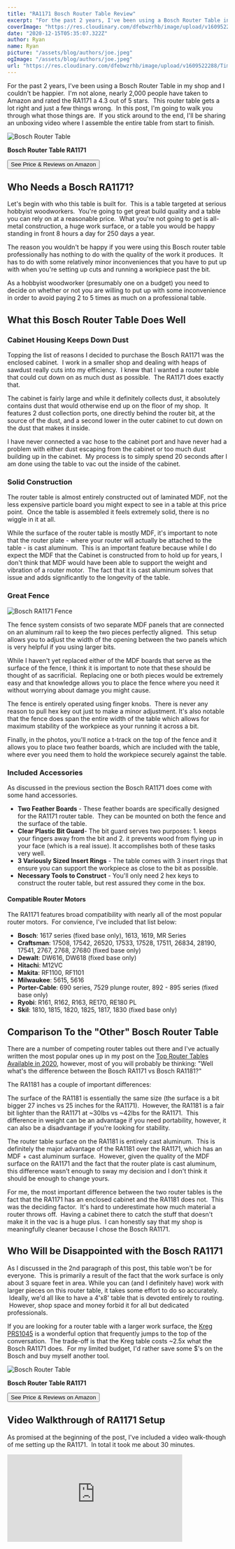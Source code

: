 ```yaml
---
title: "RA1171 Bosch Router Table Review"
excerpt: "For the past 2 years, I've been using a Bosch Router Table in my shop and I couldn't be happier.  I'm not alone, nearly 2,000 people have taken to Amazon and rated the RA1171 a 4.3 out of 5 stars.  This router table gets a lot right and just a few things wrong."
coverImage: "https://res.cloudinary.com/dfebwzrhb/image/upload/v1609522288/TimberTools/Bosch-RA1171-e1536802362527.jpg"
date: "2020-12-15T05:35:07.322Z"
author: Ryan
name: Ryan
picture: "/assets/blog/authors/joe.jpeg"
ogImage: "/assets/blog/authors/joe.jpeg"
url: "https://res.cloudinary.com/dfebwzrhb/image/upload/v1609522288/TimberTools/Bosch-RA1171-e1536802362527.jpg"
---
```


For the past 2 years, I've been using a Bosch Router Table in my shop and I couldn't be happier.  I'm not alone, nearly 2,000 people have taken to Amazon and rated the RA1171 a 4.3 out of 5 stars.  This router table gets a lot right and just a few things wrong.  In this post, I'm going to walk you through what those things are.  If you stick around to the end, I'll be sharing an unboxing video where I assemble the entire table from start to finish.

![](https://res.cloudinary.com/dfebwzrhb/image/upload/v1609522339/TimberTools/Bosch-RA1171.jpg "Bosch Router Table")

**Bosch Router Table RA1171**

<a href="https://amzn.to/2x95GhA">
  <button class="button">See Price & Reviews on Amazon</button>
</a>

## Who Needs a Bosch RA1171?

Let's begin with who this table is built for.  This is a table targeted at serious hobbyist woodworkers.  You're going to get great build quality and a table you can rely on at a reasonable price.  What you're not going to get is all-metal construction, a huge work surface, or a table you would be happy standing in front 8 hours a day for 250 days a year.

The reason you wouldn't be happy if you were using this Bosch router table professionally has nothing to do with the quality of the work it produces.  It has to do with some relatively minor inconveniences that you have to put up with when you're setting up cuts and running a workpiece past the bit.

As a hobbyist woodworker (presumably one on a budget) you need to decide on whether or not you are willing to put up with some inconvenience in order to avoid paying 2 to 5 times as much on a professional table.

## What this Bosch Router Table Does Well

### Cabinet Housing Keeps Down Dust

Topping the list of reasons I decided to purchase the Bosch RA1171 was the enclosed cabinet.  I work in a smaller shop and dealing with heaps of sawdust really cuts into my efficiency.  I knew that I wanted a router table that could cut down on as much dust as possible.  The RA1171 does exactly that.

The cabinet is fairly large and while it definitely collects dust, it absolutely contains dust that would otherwise end up on the floor of my shop.  It features 2 dust collection ports, one directly behind the router bit, at the source of the dust, and a second lower in the outer cabinet to cut down on the dust that makes it inside.

I have never connected a vac hose to the cabinet port and have never had a problem with either dust escaping from the cabinet or too much dust building up in the cabinet.  My process is to simply spend 20 seconds after I am done using the table to vac out the inside of the cabinet.

### Solid Construction

The router table is almost entirely constructed out of laminated MDF, not the less expensive particle board you might expect to see in a table at this price point.  Once the table is assembled it feels extremely solid, there is no wiggle in it at all.

While the surface of the router table is mostly MDF, it's important to note that the router plate - where your router will actually be attached to the table - is cast aluminum.  This is an important feature because while I do expect the MDF that the Cabinet is constructed from to hold up for years, I don't think that MDF would have been able to support the weight and vibration of a router motor.  The fact that it is cast aluminum solves that issue and adds significantly to the longevity of the table.

### Great Fence

![](https://www.timberandtools.com/wp-content/uploads/2018/09/Bosch-RA1171-Fence.jpg "Bosch RA1171 Fence")

The fence system consists of two separate MDF panels that are connected on an aluminum rail to keep the two pieces perfectly aligned.  This setup allows you to adjust the width of the opening between the two panels which is very helpful if you using larger bits.

While I haven't yet replaced either of the MDF boards that serve as the surface of the fence, I think it is important to note that these should be thought of as sacrificial.  Replacing one or both pieces would be extremely easy and that knowledge allows you to place the fence where you need it without worrying about damage you might cause.

The fence is entirely operated using finger knobs.  There is never any reason to pull hex key out just to make a minor adjustment. It's also notable that the fence does span the entire width of the table which allows for maximum stability of the workpiece as your running it across a bit.

Finally, in the photos, you'll notice a t-track on the top of the fence and it allows you to place two feather boards, which are included with the table, where ever you need them to hold the workpiece securely against the table.

### Included Accessories

As discussed in the previous section the Bosch RA1171 does come with some hand accessories.

- **Two Feather Boards** - These feather boards are specifically designed for the RA1171 router table.  They can be mounted on both the fence and the surface of the table.
- **Clear Plastic Bit Guard**- The bit guard serves two purposes: 1. keeps your fingers away from the bit and 2. it prevents wood from flying up in your face (which is a real issue). It accomplishes both of these tasks very well.
- **3 Variously Sized Insert Rings** - The table comes with 3 insert rings that ensure you can support the workpiece as close to the bit as possible.
- **Necessary Tools to Construct** - You'll only need 2 hex keys to construct the router table, but rest assured they come in the box.

#### Compatible Router Motors

The RA1171 features broad compatibility with nearly all of the most popular router motors.  For convience, I've included that list below:

- **Bosch**: 1617 series (fixed base only), 1613, 1619, MR Series
- **Craftsman**: 17508, 17542, 26520, 17533, 17528, 17511, 26834, 28190, 17541, 2767, 2768, 27680 (fixed base only)
- **Dewalt**: DW616, DW618 (fixed base only)
- **Hitachi**: M12VC
- **Makita**: RF1100, RF1101
- **Milwaukee**: 5615, 5616
- **Porter-Cable**: 690 series, 7529 plunge router, 892 - 895 series (fixed base only)
- **Ryobi**: R161, R162, R163, RE170, RE180 PL
- **Skil**: 1810, 1815, 1820, 1825, 1817, 1830 (fixed base only)

## Comparison To the "Other" Bosch Router Table

There are a number of competing router tables out there and I've actually written the most popular ones up in my post on the [Top Router Tables Available in 2020](https://www.timberandtools.com/router-table-reviews/), however, most of you will probably be thinking: "Well what's the difference between the Bosch RA1171 vs Bosch RA1181?"

The RA1181 has a couple of important differences:

The surface of the RA1181 is essentially the same size (the surface is a bit bigger 27 inches vs 25 inches for the RA1171).  However, the RA1181 is a fair bit lighter than the RA1171 at ~30lbs vs ~42lbs for the RA1171.  This difference in weight can be an advantage if you need portability, however, it can also be a disadvantage if you're looking for stability.

The router table surface on the RA1181 is entirely cast aluminum.  This is definitely the major advantage of the RA1181 over the RA1171, which has an MDF + cast aluminum surface.  However, given the quality of the MDF surface on the RA1171 and the fact that the router plate is cast aluminum, this difference wasn't enough to sway my decision and I don't think it should be enough to change yours.

For me, the most important difference between the two router tables is the fact that the RA1171 has an enclosed cabinet and the RA1181 does not.  This was the deciding factor.  It's hard to underestimate how much material a router throws off.  Having a cabinet there to catch the stuff that doesn't make it in the vac is a huge plus.  I can honestly say that my shop is meaningfully cleaner because I chose the Bosch RA1171.

## Who Will be Disappointed with the Bosch RA1171

As I discussed in the 2nd paragraph of this post, this table won't be for everyone.  This is primarily a result of the fact that the work surface is only about 3 square feet in area. While you can (and I definitely have) work with larger pieces on this router table, it takes some effort to do so accurately.  Ideally, we'd all like to have a 4'x8' table that is devoted entirely to routing.  However, shop space and money forbid it for all but dedicated professionals.

If you are looking for a router table with a larger work surface, the [Kreg PRS1045](http://amzn.to/2piETKc) is a wonderful option that frequently jumps to the top of the conversation.  The trade-off is that the Kreg table costs ~2.5x what the Bosch RA1171 does.  For my limited budget, I'd rather save some $'s on the Bosch and buy myself another tool.

![](https://www.timberandtools.com/wp-content/uploads/2017/04/Bosch-Router-Table.jpg "Bosch Router Table")

**Bosch Router Table RA1171**

<a href="https://amzn.to/2x95GhA">
  <button class="button">See Price & Reviews on Amazon</button>
</a>

## Video Walkthrough of RA1171 Setup

As promised at the beginning of the post, I've included a video walk-though of me setting up the RA1171.  In total it took me about 30 minutes.

<iframe
  width="400"
  height="200"
  src="https://www.youtube.com/embed/GvPt_jYfFZE"
  frameborder="0"
  allow="accelerometer; autoplay; clipboard-write; encrypted-media; gyroscope; picture-in-picture"
  allowfullscreen
></iframe>
